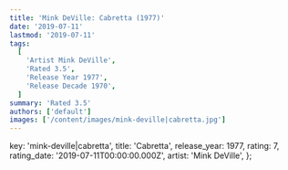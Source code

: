 ```yaml
---
title: 'Mink DeVille: Cabretta (1977)'
date: '2019-07-11'
lastmod: '2019-07-11'
tags:
  [
    'Artist Mink DeVille',
    'Rated 3.5',
    'Release Year 1977',
    'Release Decade 1970',
  ]
summary: 'Rated 3.5'
authors: ['default']
images: ['/content/images/mink-deville|cabretta.jpg']
---
```


  key: 'mink-deville|cabretta',
  title: 'Cabretta',
  release_year: 1977,
  rating: 7,
  rating_date: '2019-07-11T00:00:00.000Z',
  artist: 'Mink DeVille',
};

<MusicRating data={data} />
